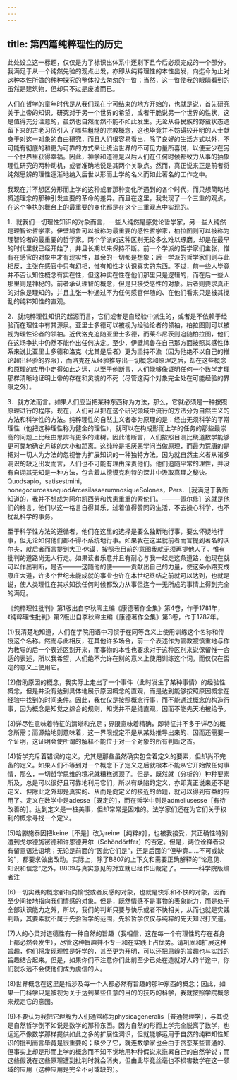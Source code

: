 ```yaml
---
---
---
```

title: 第四篇纯粹理性的历史
---




此处设立这一标题，仅仅是为了标识出体系中还剩下且今后必须完成的一个部分。我满足于从一个纯然先验的观点出发，亦即从纯粹理性的本性出发，向迄今为止对这种本性所做的种种探究的整体投去匆匆的一瞥；当然，这一瞥使我的眼睛看到的虽然是建筑物，但却只不过是废墟而已。

人们在哲学的童年时代是从我们现在宁可结束的地方开始的，也就是说，首先研究关于上帝的知识，研究对于另一个世界的希望，或者干脆说另一个世界的性状，这是值得充分注意的，虽然也自然而然不能不如此发生。无论从各民族的野蛮状态遗留下来的古老习俗引入了哪些粗糙的宗教概念，这也毕竟并不妨碍较开明的人士献身于对这一对象的自由研究，而且人们很容易看出，除了良好的生活方式以外，不可能有彻底的和更为可靠的方式来让统治世界的不可见力量所喜悦，以便至少在另一个世界里获得幸福。因此，神学和道德是以后人们在任何时候都致力从事的抽象理性研究的两种动机，或者准确地说是其两个关联点。然而，真正说来正是前者将纯然思辨的理性逐渐地纳入后世以形而上学的名义而如此著名的工作之中。

我现在并不想区分形而上学的这种或者那种变化所遇到的各个时代，而只想简略地概述理念的那种引发主要的革命的差异。而且在这里，我发现了一个三重的观点，在这个争执的舞台上的最重要的变化都是在这个三重观点中实现的。

1．就我们一切理性知识的对象而言，一些人纯然是感觉论哲学家，另一些人纯然是理智论哲学家。伊壁鸠鲁可以被称为最重要的感性哲学家，柏拉图则可以被称为理智论者的最重要的哲学家。两个学派的这种区别无论多么难以琢磨，却是在最早的时代里就已经开始了，并且长期以来保持不断。前一个学派的哲学家们主张，惟有在感官的对象中才有现实性，其余的一切都是想象；后一学派的哲学家们则与此相反，主张在感官中只有幻相，惟有知性才认识真实的东西。不过，前一些人毕竟并不否认知性概念有实在性，但这种实在性在他们那里只是逻辑的，而在后一些人那里则是神秘的。前者承认理智的概念，但是只接受感性的对象。后者则要求真正的对象是理知的，并且主张一种通过不为任何感官伴随的、在他们看来只是被其搅乱的纯粹知性的直观。

2．就纯粹理性知识的起源而言，它们或者是自经验中派生的，或者是不依赖于经验而在理性中有其源泉。亚里士多德可以被视为经验论者的领袖，柏拉图则可以被视为理性论者的领袖。近代洛克追随亚里士多德，而莱布尼茨则追随柏拉图，他们在这场争执中仍然不能作出任何决定。至少，伊壁鸠鲁在自己那方面按照其感性体系来说比亚里士多德和洛克（尤其是后者）更为坚持不渝（因为他绝不以自己的推论超出经验的界限），而洛克在从经验推导出一切概念和原理之后，却在这些概念和原理的应用中走得如此之远，以至于他断言，人们能够像证明任何一个数学定理那样清晰地证明上帝的存在和灵魂的不死（尽管这两个对象完全处在可能经验的界限之外）。

3．就方法而言。如果人们应当把某种东西称为方法，那么，它就必须是一种按照原理进行的程序。现在，人们可以把在这个研究领域中流行的方法分为自然主义的方法和科学性的方法。纯粹理性的自然主义者奉为原理的是：经由无须科学的平常理性（他把这种理性称为健全的理性），就可以在构成形而上学的任务的那些最崇高的问题上比经由思辨有更多的建树。因此他断言，人们按照目测比绕道数学能够更可靠地确定月球的大小和距离。这纯粹是把厌恶学问当做原理，而最为荒唐的是把对一切人为方法的忽视誉为扩展知识的一种独特方法。因为就自然主义者从诸多洞识的缺乏出发而言，人们也不可能有理由深责他们。他们追随平常的理性，并没有自诩其无知是一种方法，包含着从德谟克利特的深井中汲取真理之秘诀。Quodsapio，satisestmihi，nonegocuroessequodArcesilasaerumnosiqueSolones，Pers．［我满足于我所知道的，我并不想成为阿尔凯西劳和忧患重重的索伦们。———佩尔修］这就是他们的格言，他们以这一格言自得其乐，过着值得赞同的生活，不去操心科学，也不扰乱科学的事务。

至于科学性方法的遵循者，他们在这里的选择是要么独断地行事，要么怀疑地行事，但无论如何他们都不得不系统地行事。如果我在这里就前者而言提到著名的沃尔夫，就后者而言提到大卫·休谟，按照我目前的意图我就无须再提他人了。惟有批判的道路尚无人行走。如果读者乐意并且有耐心与我一起走这条道路，他现在就可以作出判断，是否———这随他的便———贡献出自己的力量，使这条小路变成康庄大道，许多个世纪未能成就的事业也许在本世纪终结之前就可以达到，也就是说，使人类理性在其求知欲任何时候都致力从事但迄今一无所成的事情上得到完全的满足。

《纯粹理性批判》第1版出自李秋零主编《康德著作全集》第4卷，作于1781年，《纯粹理性批判》第2版出自李秋零主编《康德著作全集》第3卷，作于1787年。

(1)我清楚地知道，人们在学院用语中习惯于在同等含义上使用训练这个名称和传授这个名称。然而与此相反，在其他许多场合，前一个表述作为管教被慎重地与作为教导的后一个表述区别开来，而事物的本性也要求对于这种区别来说保留惟一合适的表述，所以我希望，人们绝不允许在别的意义上使用训练这个词，而仅仅在否定的意义上使用它。

(2)借助原因的概念，我实际上走出了一个事件（此时发生了某种事情）的经验性概念，但是并没有达到具体地展示原因概念的直观，而是达到能够按照原因概念在经验中找到的时间条件。因此，我仅仅是按照概念行事，而不能通过概念的构造行事，因为概念是知觉之综合的规则，知觉并不是纯直观，因而不能先天地被给予。

(3)详尽性意味着特征的清晰和充足；界限意味着精确，即特征并不多于详尽的概念所需；而源始地则意味着，这一界限规定不是从某处推导出来的、因而还需要一个证明，这证明会使所谓的解释不能位于对一个对象的所有判断之首。

(4)哲学充斥着错误的定义，尤其是那些虽然确实包含着定义的要素，但却尚不完备的定义。如果人们不等到对一个概念下了定义之后就根本不能从它开始做任何事情，那么，一切哲学思维的境况就糟糕透顶了。但是，既然就（分析的）种种要素所及，总是可以很好且可靠地利用它们，所以有缺陷的定义，亦即真正说来还不是定义、但除此之外却是真实的、从而是向定义的接近的命题，就可以得到有益的应用了。定义在数学中是adesse［既定的］，而在哲学中则是admeliusesse［有待改善的］。达到定义是一桩美事，但却常常是困难的。法学家们还在为它们关于权利的概念寻找一个定义。

(5)哈滕施泰因把keine［不是］改为reine［纯粹的］，也被我接受，其正确性特别遭到戈尔德施密德和许恩德弗尔（Schöndörffer）的否定。但是，两位诠释者没有留意语法语境；无论是前面的“因此它们是”，还是后面的“但毕竟……不可或缺的”，都要求做出改动。实际上，除了B807的上下文和需要正确解释的“论意见、知识和信念”之外，B809与真实意见的对立就已经作出裁定了。———科学院版编者注

(6)一切实践的概念都指向愉悦或者反感的对象，也就是快乐和不快的对象，因而至少间接地指向我们情感的对象。但是，既然情感不是事物的表象能力，而是处于全部认识能力之外，所以，我们的判断只要与快乐或者不快相关，从而也就是实践判断，其要素就不属于先验哲学的范围，先验哲学仅仅与纯粹的先天知识打交道。

(7)人的心灵对道德性有一种自然的旨趣（我相信，这在每一个有理性的存在者身上都必然会发生），尽管这种旨趣并不专一和在实践上占优势。请巩固和扩展这种旨趣，你们将发现理性是好学的，甚至更为开明，可以还把思辨的旨趣也与实践的旨趣结合起来。但是，如果你们不注意你们此前至少已处在造就好人的半途中，你们就永远不会使他们成为虔信的人。

(8)世界概念在这里是指涉及每一个人都必然有旨趣的那种东西的概念；因此，如果一门科学只是被视为关于达到某些任意的目的的技巧的科学，我就按照学院概念来规定它的意图。

(9)不要认为我把它理解为人们通常称为physicageneralis［普通物理学］，与其说是自然哲学倒不如说是数学的那种东西。因为自然的形而上学完全脱离了数学，也远远不像数学那样提供如此之多的扩展性洞识，但就能够运用于自然的纯粹知性知识的批判而言毕竟是很重要的；缺少了它，就连数学家也会由于贪恋某些普通的、但事实上却是形而上学的概念而不知不觉地用种种假说来拖累自己的自然学说；而这些假说在这些原理遭到批判时就会消失，但由此毕竟丝毫也不损害数学在这一领域的应用（这种应用是完全不可或缺的）。